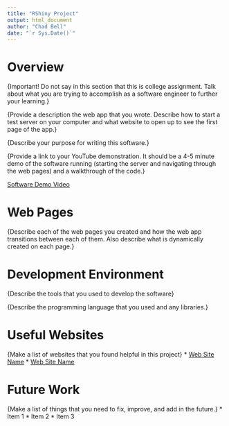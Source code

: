 ```yaml
---
title: "RShiny Project"
output: html_document
author: "Chad Bell"
date: "`r Sys.Date()`"
---
```


# Overview

{Important!  Do not say in this section that this is college assignment.  Talk about what you are trying to accomplish as a software engineer to further your learning.}

{Provide a description the web app that you wrote. Describe how to start a test server on your computer and what website to open up to see the first page of the app.}

{Describe your purpose for writing this software.}

{Provide a link to your YouTube demonstration.  It should be a 4-5 minute demo of the software running (starting the server and navigating through the web pages) and a walkthrough of the code.}

[Software Demo Video](http://youtube.link.goes.here)

# Web Pages

{Describe each of the web pages you created and how the web app transitions between each of them.  Also describe what is dynamically created on each page.}

# Development Environment

{Describe the tools that you used to develop the software}

{Describe the programming language that you used and any libraries.}

# Useful Websites

{Make a list of websites that you found helpful in this project}
* [Web Site Name](http://url.link.goes.here)
* [Web Site Name](http://url.link.goes.here)

# Future Work

{Make a list of things that you need to fix, improve, and add in the future.}
* Item 1
* Item 2
* Item 3